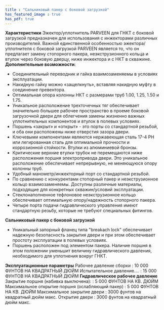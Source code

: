 ```yaml
---
title : "Сальниковый пакер с боковой загрузкой"
has_featured_image : true
has_pdf: true
---
```


**Характеристики**
Эжектор/уплотнитель PARVEEN для ГНКТ с боковой загрузкой предназначен для использования с инжекторами различных производителей. Важной единственной особенностью эжектора/уплотнителя с боковой загрузкой PARVEEN является то, что он предлагает замену стопорного пакера, неэкструзионного кольца и втулок через боковую дверцу, ниже инжектора и с НКТ в скважине.
**Дополнительные возможности**:
* Соединительный переводник и гайка взаимозаменяемы в условиях эксплуатации.
* Накидную гайку можно «защелкнуть», вставляя накидную муфту в соединение превентора.
* Оптимальная опора колонны НКТ с размерами труб 1.00, 1.25, 1.50 и 1.75.
* Уникальное расположение трехточечных тяг обеспечивает значительно большее рабочее пространство в проеме боковой загрузочной двери для облегчения замены жизненно важных уплотнительных компонентов и втулок в полевых условиях.
* Поршень «закрыт» и «открыт» - это порты со стандартной резьбой, и оба они расположены ниже отверстия зазора двери.
* Ключевыми компонентами являются нержавеющая сталь 17-4 PH или легированная сталь для оптимальной прочности и коррозионной стойкости. Втулки из алюминиевой бронзы.
* Критические верхние втулки трубок не перемещаются ниже расположения поршня электропривода двери. Это уникальное расположение обеспечивает непрерывную, не меняющуюся опору колонны труб.
* Удобный манометр/инжекторный порт со стандартной резьбой.
* По сравнению с конкурентами стопорный пакер и неэкструзионное кольцо взаимозаменяемы. Доступны различные материалы, подходящие для конкретных скважин/условий эксплуатации.
* Стеклонаполненное тефлоновое неэкструзионное кольцо обеспечивает оптимальную опору/надежность стопорного пакера.
* Четыре порта подачи гидравлического управления имеют стандартную резьбу, которые не требуют специальных фитингов.

**Сальниковый пакер с боковой загрузкой**
* Уникальный запорный фланец типа "breakach lock" обеспечивает надежную безопасность закрытия двери и при этом обеспечивает простоту эксплуатации в полевых условиях.
* Поршень расположен под элементом пакера. Наличие поршня в этом положении уменьшит величину гидравлического давления, необходимого для уплотнения вокруг ГНКТ.

**Эксплуатационные параметры**
Рабочее давление сборки	:	10 000 ФУНТОВ НА КВАДРАТНЫЙ ДЮЙМ
Испытательное давление....	:	15 000 ФУНТОВ НА КВАДРАТНЫЙ ДЮЙМ
**Гидравлическое рабочее давление**
Закрытие поршня (набивка выключена):	:	5 000 ФУНТОВ НА КВ. ДЮЙМ 
Максимальное открытие поршня (ослабляющий пакер)	:	5 000 ФУНТОВ НА КВ. ДЮЙМ 
Максимальное закрытие двери	:	3000 фунтов на квадратный дюйм макс.
Открытие двери	:	3000 фунтов на квадратный дюйм макс.